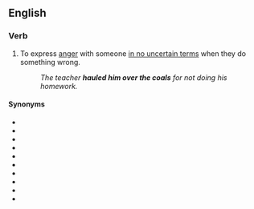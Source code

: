 ==English==

===Verb===
{{head|en|verb}}

# {{lb|en|chiefly|UK|idiomatic}} To express [[anger]] with someone [[in no uncertain terms]] when they do something wrong.
#: ''The teacher '''hauled him over the coals''' for not doing his homework.''

====Synonyms====
* {{l|en|berate}}
* {{l|en|dressing-down|give someone a dressing down}}
* {{l|en|telling off|give someone a telling off}}
* {{l|en|rake someone over the coals}}
* {{l|en|read someone the riot act}}
* {{l|en|scold}}
* {{l|en|tell off|tell someone off}}
* {{l|en|tear a strip off someone}}
* {{l|en|tear someone a new one}}
* {{l|en|tear someone a new asshole}}